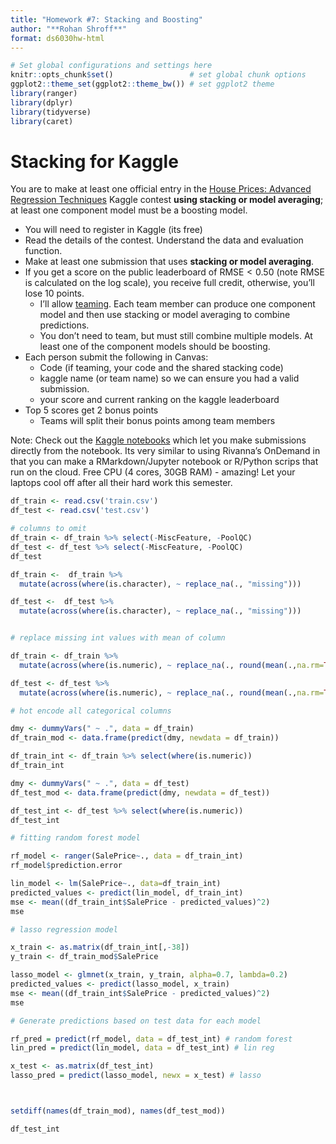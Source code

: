 ```yaml
---
title: "Homework #7: Stacking and Boosting" 
author: "**Rohan Shroff**"
format: ds6030hw-html
---
```


```r
# Set global configurations and settings here
knitr::opts_chunk$set()                 # set global chunk options
ggplot2::theme_set(ggplot2::theme_bw()) # set ggplot2 theme
library(ranger)
library(dplyr)
library(tidyverse)
library(caret)
```

# Stacking for Kaggle

You are to make at least one official entry in the [House Prices: Advanced Regression Techniques](https://www.kaggle.com/c/house-prices-advanced-regression-techniques/overview) Kaggle contest **using stacking or model averaging**; at least one component model must be a boosting model.

-   You will need to register in Kaggle (its free)
-   Read the details of the contest. Understand the data and evaluation function.
-   Make at least one submission that uses **stacking or model averaging**.
-   If you get a score on the public leaderboard of $\text{RMSE}<0.50$ (note RMSE is calculated on the log scale), you receive full credit, otherwise, you'll lose 10 points.
    -   I'll allow [teaming](https://www.kaggle.com/c/house-prices-advanced-regression-techniques/team). Each team member can produce one component model and then use stacking or model averaging to combine predictions.
    -   You don't need to team, but must still combine multiple models. At least one of the component models should be boosting.
-   Each person submit the following in Canvas:
    -   Code (if teaming, your code and the shared stacking code)
    -   kaggle name (or team name) so we can ensure you had a valid submission.
    -   your score and current ranking on the kaggle leaderboard
-   Top 5 scores get 2 bonus points
    -   Teams will split their bonus points among team members

Note: Check out the [Kaggle notebooks](https://www.kaggle.com/docs/notebooks) which let you make submissions directly from the notebook. Its very similar to using Rivanna's OnDemand in that you can make a RMarkdown/Jupyter notebook or R/Python scrips that run on the cloud. Free CPU (4 cores, 30GB RAM) - amazing! Let your laptops cool off after all their hard work this semester.

```r
df_train <- read.csv('train.csv')
df_test <- read.csv('test.csv')

# columns to omit 
df_train <- df_train %>% select(-MiscFeature, -PoolQC)
df_test <- df_test %>% select(-MiscFeature, -PoolQC)
df_test
```

```r
df_train <-  df_train %>%
  mutate(across(where(is.character), ~ replace_na(., "missing")))

df_test <-  df_test %>%
  mutate(across(where(is.character), ~ replace_na(., "missing")))
```

```r

```

```r
# replace missing int values with mean of column

df_train <- df_train %>%
  mutate(across(where(is.numeric), ~ replace_na(., round(mean(.,na.rm=TRUE)))))

df_test <- df_test %>%
  mutate(across(where(is.numeric), ~ replace_na(., round(mean(.,na.rm=TRUE)))))
```

```r
# hot encode all categorical columns

dmy <- dummyVars(" ~ .", data = df_train)
df_train_mod <- data.frame(predict(dmy, newdata = df_train))

df_train_int <- df_train %>% select(where(is.numeric))
df_train_int

dmy <- dummyVars(" ~ .", data = df_test)
df_test_mod <- data.frame(predict(dmy, newdata = df_test))

df_test_int <- df_test %>% select(where(is.numeric))
df_test_int
```

```r
# fitting random forest model

rf_model <- ranger(SalePrice~., data = df_train_int)
rf_model$prediction.error
```

```r
lin_model <- lm(SalePrice~., data=df_train_int)
predicted_values <- predict(lin_model, df_train_int)
mse <- mean((df_train_int$SalePrice - predicted_values)^2)
mse
```

```r
# lasso regression model

x_train <- as.matrix(df_train_int[,-38])
y_train <- df_train_mod$SalePrice

lasso_model <- glmnet(x_train, y_train, alpha=0.7, lambda=0.2)
predicted_values <- predict(lasso_model, x_train)
mse <- mean((df_train_int$SalePrice - predicted_values)^2)
mse
```

```r
# Generate predictions based on test data for each model 

rf_pred = predict(rf_model, data = df_test_int) # random forest
lin_pred = predict(lin_model, data = df_test_int) # lin reg

x_test <- as.matrix(df_test_int)
lasso_pred = predict(lasso_model, newx = x_test) # lasso 
```

```r

```

```r

```

```r
setdiff(names(df_train_mod), names(df_test_mod))

```

```r
df_test_int
```

```r

```

```r

```

```r

```

```r

```

```r

```

```r

```

```r

```

```r

```
